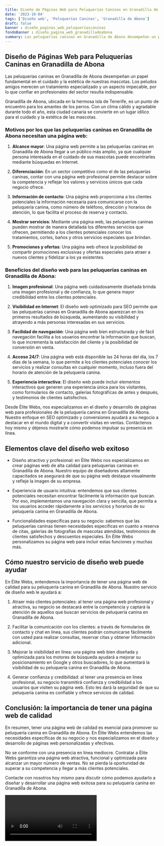 ```yaml
---
title: Diseño de Páginas Web para Peluquerías Caninas en Granadilla de Abona
date: '2023-10-04'
tags: ['Diseño web', 'Peluquerías Caninas', 'Granadilla de Abona']
draft: false
banner : diseño_paginas_web_peluqueríascaninas
fondoBanner : diseño_pagina_web_granadilladeabona
summary: Las peluquerías caninas en Granadilla de Abona desempeñan un papel fundamental en el cuidado y la estética de nuestras mascotas. Los peludos amigos merecen un tratamiento especializado y un aspecto impecable, por lo que confiar en profesionales del sector resulta indispensable.
---
```


## Diseño de Páginas Web para Peluquerías Caninas en Granadilla de Abona

Las peluquerías caninas en Granadilla de Abona desempeñan un papel fundamental en el cuidado y la estética de nuestras mascotas. Los peludos amigos merecen un tratamiento especializado y un aspecto impecable, por lo que confiar en profesionales del sector resulta indispensable.

Granadilla de Abona, ubicada en la hermosa isla de Tenerife, es un punto de encuentro para los amantes de los perros. Con un clima cálido y agradable durante todo el año, esta ciudad canaria se convierte en un lugar idílico para el cuidado y la estética de las mascotas.

### Motivos por los que las peluquerías caninas en Granadilla de Abona necesitan una página web:

1. **Alcance mayor**: Una página web permite a las peluquerías caninas en Granadilla de Abona llegar a un público más amplio, ya que cualquier persona interesada en el cuidado de sus mascotas puede encontrarles mediante búsquedas en Internet.

2. **Diferenciación**: En un sector competitivo como el de las peluquerías caninas, contar con una página web profesional permite destacar sobre la competencia y reflejar los valores y servicios únicos que cada negocio ofrece.

3. **Información de contacto**: Una página web proporciona a los clientes potenciales la información necesaria para comunicarse con la peluquería canina, como número de teléfono, dirección y horarios de atención, lo que facilita el proceso de reserva y contacto.

4. **Mostrar servicios**: Mediante una página web, las peluquerías caninas pueden mostrar de manera detallada los diferentes servicios que ofrecen, permitiendo a los clientes potenciales conocer los tratamientos, cortes, baños y otros servicios especiales que brindan.

5. **Promociones y ofertas**: Una página web ofrece la posibilidad de compartir promociones exclusivas y ofertas especiales para atraer a nuevos clientes y fidelizar a los ya existentes.

### Beneficios del diseño web para las peluquerías caninas en Granadilla de Abona:

1. **Imagen profesional**: Una página web cuidadosamente diseñada brinda una imagen profesional y de confianza, lo que genera mayor credibilidad entre los clientes potenciales.

2. **Visibilidad en Internet**: El diseño web optimizado para SEO permite que las peluquerías caninas en Granadilla de Abona aparezcan en los primeros resultados de búsqueda, aumentando su visibilidad y atrayendo a más personas interesadas en sus servicios.

3. **Facilidad de navegación**: Una página web bien estructurada y de fácil navegación facilita a los usuarios encontrar la información que buscan, lo que incrementa la satisfacción del cliente y la posibilidad de conversión en venta.

4. **Acceso 24/7**: Una página web está disponible las 24 horas del día, los 7 días de la semana, lo que permite a los clientes potenciales conocer los servicios y realizar consultas en cualquier momento, incluso fuera del horario de atención de la peluquería canina.

5. **Experiencia interactiva**: El diseño web puede incluir elementos interactivos que generen una experiencia única para los visitantes, como formularios de contacto, galerías fotográficas de antes y después, y testimonios de clientes satisfechos.

Desde Élite Webs, nos especializamos en el diseño y desarrollo de páginas web para profesionales de la peluquería canina en Granadilla de Abona. Nuestro enfoque en SEO optimizado y conversiones ayudará a su negocio a destacar en el mundo digital y a convertir visitas en ventas. Contáctenos hoy mismo y déjenos mostrarle cómo podemos impulsar su presencia en línea.

<GifSeo />

<Cta />

## Elementos clave del diseño web exitoso

- Diseño atractivo y profesional: en Élite Webs nos especializamos en crear páginas web de alta calidad para peluquerías caninas en Granadilla de Abona. Nuestro equipo de diseñadores altamente capacitados se asegurará de que su página web destaque visualmente y refleje la imagen de su empresa.

- Experiencia de usuario intuitiva: entendemos que sus clientes potenciales necesitan encontrar fácilmente la información que buscan. Por eso, implementamos una navegación clara y sencilla, que permita a los usuarios acceder rápidamente a los servicios y horarios de su peluquería canina en Granadilla de Abona.

- Funcionalidades específicas para su negocio: sabemos que las peluquerías caninas tienen necesidades específicas en cuanto a reserva de citas, galerías de fotografías de mascotas atendidas, testimonios de clientes satisfechos y descuentos especiales. En Élite Webs personalizamos su página web para incluir estas funciones y muchas más.

## Cómo nuestro servicio de diseño web puede ayudar

En Élite Webs, entendemos la importancia de tener una página web de calidad para su peluquería canina en Granadilla de Abona. Nuestro servicio de diseño web le ayudará a:

1. Atraer más clientes potenciales: al tener una página web profesional y atractiva, su negocio se destacará entre la competencia y captará la atención de aquellos que buscan servicios de peluquería canina en Granadilla de Abona.

2. Facilitar la comunicación con los clientes: a través de formularios de contacto y chat en línea, sus clientes podrán comunicarse fácilmente con usted para realizar consultas, reservar citas y obtener información adicional.

3. Mejorar la visibilidad en línea: una página web bien diseñada y optimizada para los motores de búsqueda ayudará a mejorar su posicionamiento en Google y otros buscadores, lo que aumentará la visibilidad de su peluquería canina en Granadilla de Abona.

4. Generar confianza y credibilidad: al tener una presencia en línea profesional, su negocio transmitirá confianza y credibilidad a los usuarios que visiten su página web. Esto les dará la seguridad de que su peluquería canina es confiable y ofrece servicios de calidad.

## Conclusión: la importancia de tener una página web de calidad

En resumen, tener una página web de calidad es esencial para promover su peluquería canina en Granadilla de Abona. En Élite Webs entendemos las necesidades específicas de su negocio y nos especializamos en el diseño y desarrollo de páginas web personalizadas y efectivas.

No se conforme con una presencia en línea mediocre. Contratar a Élite Webs garantiza una página web atractiva, funcional y optimizada para alcanzar un mayor número de ventas. No se pierda la oportunidad de superar a su competencia y llegar a más clientes potenciales.

Contacte con nosotros hoy mismo para discutir cómo podemos ayudarlo a diseñar y desarrollar una página web exitosa para su peluquería canina en Granadilla de Abona.

<Video />

<CtaBot job='Peluquerías Caninas' city='Granadilla de Abona'/>

<Gmaps query='Granadilla de Abona+españa+maps' />